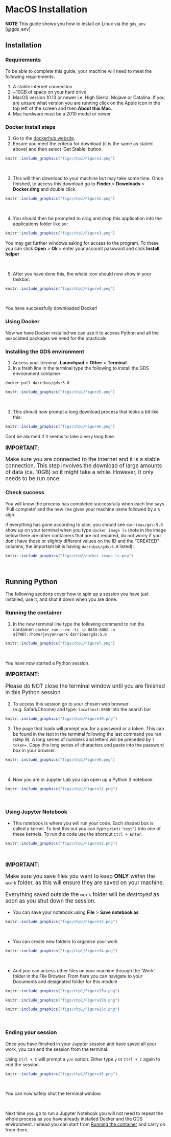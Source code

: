 # MacOS Installation {.unnumbered}

**NOTE** This guide shows you how to install on Linux via the `gds_env` [@gds_env]

## Installation {.unnumbered}

### Requirements {.unlisted .unnumbered}

To be able to complete this guide, your machine will need to meet the following requirements:

1. A stable internet connection
2. ~10GB of space on your hard drive
3. MacOS version 10.13 or newer i.e. High Sierra, Mojave or Catalina. If you are unsure what version you are running click on the Apple icon in the top left of the screen and then **About this Mac**.
4. Mac hardware must be a 2010 model or newer

### Docker install steps {.unlisted .unnumbered}

1. Go to the [dockerhub website](https://hub.docker.com/editions/community/docker-ce-desktop-mac/).
2. Ensure you meet the criteria for download (it is the same as stated above) and then select 'Get Stable' button.

```r
knitr::include_graphics("figs/chp1/Figure1.png")
```
<br>

3. This will then download to your machine but may take some time. Once finished, to access this download go to **Finder** > **Downloads** > **Docker.dmg** and double click.

```r
knitr::include_graphics("figs/chp1/Figure2.png")
```

<br>

4. You should then be prompted to drag and drop this application into the applications folder like so:

```r
knitr::include_graphics("figs/chp1/Figure3.png")
```
You may get further windows asking for access to the program. To these you can click **Open** > **Ok** > enter your account password and click **Install helper**

<br>


5. After you have done this, the whale icon should now show in your taskbar:
```r
knitr::include_graphics("figs/chp1/Figure4.png")
```

<br>

You have successfully downloaded Docker!

### Using Docker {.unlisted .unnumbered}

Now we have Docker installed we can use it to access Python and all the associated packages we need for the practicals

### Installing the GDS environment {.unlisted .unnumbered}

1. Access your terminal: **Launchpad** > **Other** > **Terminal**
2. In a fresh line in the terminal type the following to install the GDS environment container: 

```shell
docker pull darribas/gds:5.0
```

```r
knitr::include_graphics("figs/chp1/Figure5.png")
```

<br>

3. This should now prompt a long download process that looks a bit like this:
```r
knitr::include_graphics("figs/chp1/Figure6.png")
```
Dont be alarmed if it seems to take a very long time.

<div class="alert alert-info" style="font-size:120%">
<b>IMPORTANT</b>: <br>
    
Make sure you are connected to the internet and it is a stable connection. This step involves the download of large amounts of data (ca. 10GB) so it might take a while. However, it only needs to be run once.
   
</div>

### Check success {.unlisted .unnumbered}

You will know the process has completed successfully when each line says 'Pull complete' and the new line gives your machine name followed by a `$` sign.

If everything has gone according to plan, you should see `darribas/gds:5.0` show up on your terminal when you type `docker image ls` (note in the image below there are other containers that are not required, do not worry if you don't have those or slightly different values on the ID and the "CREATED" columns, the important bit is having `darribas/gds:5.0` listed):

```r
knitr::include_graphics("figs/chp2/docker_image_ls.png")
```
<br>

## Running Python {.unnumbered}

The following sections cover how to spin up a session you have just installed, use it, and shut it down when you are done.

### Running the container {.unlisted .unnumbered}

1. In the new terminal line type the following command to run the container: `docker run --rm -ti -p 8888:8888 -v ${PWD}:/home/jovyan/work darribas/gds:5.0`

```r
knitr::include_graphics("figs/chp1/Figure7.png")
```

<br>

You have now started a Python session. 

<div class="alert alert-info" style="font-size:120%">
<b>IMPORTANT</b>: <br>
    
Please do NOT close the terminal window until you are finished in this Python session
   
</div>

2. To access this session go to your chosen web browser (e.g. Safari/Chrome) and type: `localhost:8888` into the search bar

```r
knitr::include_graphics("figs/chp1/Figure10.png")
```

3. The page that loads will prompt you for a password or a token. This can be found in the text in the terminal following the last command you ran (step 9). A long series of numbers and letters will be preceded by `?token=`. Copy this long series of characters and paste into the password box in your browser.

```r
knitr::include_graphics("figs/chp1/Figure9.png")
```

<br>

4. Now you are in Jupyter Lab you can open up a Python 3 notebook

```r
knitr::include_graphics("figs/chp1/Figure11.png")
```

<br>

### Using Jupyter Notebook {.unlisted .unnumbered}

- This notebook is where you will run your code. Each shaded box is called a kernel. To test this out you can type `print('test')` into one of these kernels. To run the code use the shortcut `Ctrl + Enter`.

```r
knitr::include_graphics("figs/chp1/Figure12.png")
```

<br>

<div class="alert alert-info" style="font-size:120%">
<b>IMPORTANT</b>: <br>
    
Make sure you save files you want to keep **ONLY** _within_ the `work` folder, as this will ensure they are saved on your machine.
    
Everything saved outside the `work` folder will be _destroyed_ as soon as you shut down the session.
   
</div>


- You can save your notebook using **File** > **Save notebook as**
```r
knitr::include_graphics("figs/chp1/Figure13.png")
```

<br>

- You can create new folders to organise your work
```r
knitr::include_graphics("figs/chp1/Figure14.png")
```

<br>

- And you can access other files on your machine through the 'Work' folder in the File Browser. From here you can navigate to your Documents and designated folder for this module

```r
knitr::include_graphics("figs/chp1/Figure15a.png")
```

```r
knitr::include_graphics("figs/chp1/Figure15b.png")
```

```r
knitr::include_graphics("figs/chp1/Figure15c.png")
```
<br>

### Ending your session {.unlisted .unnumbered}
Once you have finished in your Jupyter session and have saved all your work, you can end the session from the terminal.

Using `Ctrl + C` will prompt a `y/n` option. Either type `y` or `Ctrl + C` again to end the session. 

```r
knitr::include_graphics("figs/chp1/Figure16.png")
```

<br>

You can now safely shut the terminal window.

<br>

Next time you go to run a Jupyter Notebook you will not need to repeat the whole process as you have already installed Docker and the GDS environment. Instead you can start from [Running the container] and carry on from there.
